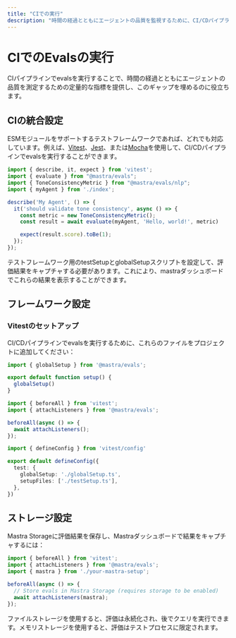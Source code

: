 ```yaml
---
title: "CIでの実行"
description: "時間の経過とともにエージェントの品質を監視するために、CI/CDパイプラインでMastra評価を実行する方法を学びます。"
---
```


# CIでのEvalsの実行

CIパイプラインでevalsを実行することで、時間の経過とともにエージェントの品質を測定するための定量的な指標を提供し、このギャップを埋めるのに役立ちます。

## CIの統合設定

ESMモジュールをサポートするテストフレームワークであれば、どれでも対応しています。例えば、[Vitest](https://vitest.dev/)、[Jest](https://jestjs.io/)、または[Mocha](https://mochajs.org/)を使用して、CI/CDパイプラインでevalsを実行することができます。

```typescript copy showLineNumbers filename="src/mastra/agents/index.test.ts"
import { describe, it, expect } from 'vitest';
import { evaluate } from "@mastra/evals";
import { ToneConsistencyMetric } from "@mastra/evals/nlp";
import { myAgent } from './index';

describe('My Agent', () => {
  it('should validate tone consistency', async () => {
    const metric = new ToneConsistencyMetric();
    const result = await evaluate(myAgent, 'Hello, world!', metric)

    expect(result.score).toBe(1);
  });
});
```

テストフレームワーク用のtestSetupとglobalSetupスクリプトを設定して、評価結果をキャプチャする必要があります。これにより、mastraダッシュボードでこれらの結果を表示することができます。

## フレームワーク設定

### Vitestのセットアップ

CI/CDパイプラインでevalsを実行するために、これらのファイルをプロジェクトに追加してください：

```typescript copy showLineNumbers filename="globalSetup.ts"
import { globalSetup } from '@mastra/evals';

export default function setup() {
  globalSetup()
}
```

```typescript copy showLineNumbers filename="testSetup.ts"
import { beforeAll } from 'vitest';
import { attachListeners } from '@mastra/evals';

beforeAll(async () => {
  await attachListeners();
});
```

```typescript copy showLineNumbers filename="vitest.config.ts"
import { defineConfig } from 'vitest/config'

export default defineConfig({
  test: {
    globalSetup: './globalSetup.ts',
    setupFiles: ['./testSetup.ts'],
  },
})
```

## ストレージ設定

Mastra Storageに評価結果を保存し、Mastraダッシュボードで結果をキャプチャするには：

```typescript copy showLineNumbers filename="testSetup.ts"
import { beforeAll } from 'vitest';
import { attachListeners } from '@mastra/evals';
import { mastra } from './your-mastra-setup';

beforeAll(async () => {
  // Store evals in Mastra Storage (requires storage to be enabled)
  await attachListeners(mastra);
});
```

ファイルストレージを使用すると、評価は永続化され、後でクエリを実行できます。メモリストレージを使用すると、評価はテストプロセスに限定されます。
